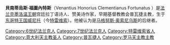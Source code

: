 '''貝南蒂烏斯·福圖內特斯'''（Venantius Honorius Clementianus Fortunatus  ）是[[法兰克|法兰克]][[墨洛温王朝|墨洛温王朝]]宫廷拉丁语诗人、赞美诗作家，早期基督教教会普瓦捷主教，生于[[东哥特王国|东哥特王国]][[威尼托大区|威尼托]]（今[[特雷维索|特雷维索]]）。他被认为是[[马格努斯·奥索尼乌斯|马格努斯·奥索尼乌斯]]的后继者。

[[Category:6世纪法兰克人|Category:6世纪法兰克人]]
[[Category:7世纪法兰克人|Category:7世纪法兰克人]]
[[Category:特雷维索省人|Category:特雷维索省人]]
[[Category:意大利天主教圣人|Category:意大利天主教圣人]]
[[Category:普瓦捷人|Category:普瓦捷人]]
[[Category:罗马天主教主教|Category:罗马天主教主教]]